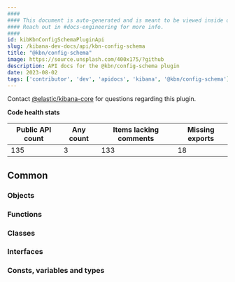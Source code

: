 ```yaml
---
####
#### This document is auto-generated and is meant to be viewed inside our experimental, new docs system.
#### Reach out in #docs-engineering for more info.
####
id: kibKbnConfigSchemaPluginApi
slug: /kibana-dev-docs/api/kbn-config-schema
title: "@kbn/config-schema"
image: https://source.unsplash.com/400x175/?github
description: API docs for the @kbn/config-schema plugin
date: 2023-08-02
tags: ['contributor', 'dev', 'apidocs', 'kibana', '@kbn/config-schema']
---
```




Contact [@elastic/kibana-core](https://github.com/orgs/elastic/teams/kibana-core) for questions regarding this plugin.

**Code health stats**

| Public API count  | Any count | Items lacking comments | Missing exports |
|-------------------|-----------|------------------------|-----------------|
| 135 | 3 | 133 | 18 |

## Common

### Objects
<DocDefinitionList data={kbnConfigSchemaObj.common.objects}/>

### Functions
<DocDefinitionList data={kbnConfigSchemaObj.common.functions}/>

### Classes
<DocDefinitionList data={kbnConfigSchemaObj.common.classes}/>

### Interfaces
<DocDefinitionList data={kbnConfigSchemaObj.common.interfaces}/>

### Consts, variables and types
<DocDefinitionList data={kbnConfigSchemaObj.common.misc}/>

